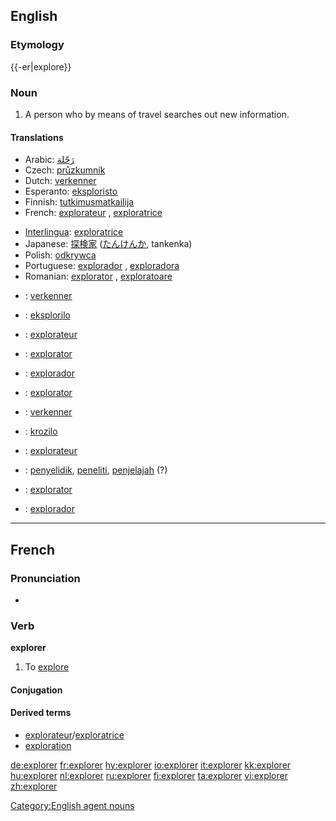 {{wikipedia|dab=explorer (disambiguation)|explorer}}
==English==

===Etymology===
{{-er|explore}}

===Noun===
{{wikipedia}}
{{en-noun}}

# A person who by means of travel searches out new information.

====Translations====
{{trans-top|a person}}
*Arabic: [[رَحّلة]]
* Czech: [[průzkumník]] {{m}}
*Dutch: [[verkenner]] {{m}}
*Esperanto: [[eksploristo]]
*Finnish: [[tutkimusmatkailija]]
*French: [[explorateur]] {{m}}, [[exploratrice]] {{f}}
{{trans-mid}}
*[[Interlingua]]: [[exploratrice]] {{f}}
*Japanese: [[探検家]] ([[たんけんか]], tankenka)
*Polish: [[odkrywca]] {{m}}
*Portuguese: [[explorador]] {{m}}, [[exploradora]] {{f}}
*Romanian: [[explorator]] {{m}}, [[exploratoare]] {{f}}
{{trans-bottom}}

{{checktrans-top}}
*{{ttbc|Dutch}}: [[verkenner]] {{m}}
*{{ttbc|Esperanto}}: [[eksplorilo]]
*{{ttbc|French}}: [[explorateur]] {{m}}
*{{ttbc|Interlingua}}: [[explorator]]
*{{ttbc|Portuguese}}: [[explorador]] {{m}}
*{{ttbc|Romanian}}: [[explorator]] {{m}}
*{{ttbc|Dutch}}: [[verkenner]] {{m}}
{{trans-mid}}
*{{ttbc|Esperanto}}: [[krozilo]]
*{{ttbc|French}}: [[explorateur]] {{m}}
*{{ttbc|Indonesian}}: [[selidik|penyelidik]], [[teliti|peneliti]], [[jelajah|penjelajah]] (?)
*{{ttbc|Interlingua}}: [[explorator]] {{m}}
*{{ttbc|Spanish}}: [[explorador]]
{{trans-bottom}}

[[Category:English agent nouns]]

----

==French==

===Pronunciation===
* {{audio|Fr-explorer.ogg|Audio}}

===Verb===
'''explorer'''

# To [[explore]]

====Conjugation====
{{fr-conj-er|explor|avoir}}

====Derived terms====
*[[explorateur]]/[[exploratrice]]
*[[exploration#French|exploration]]

[[de:explorer]]
[[fr:explorer]]
[[hy:explorer]]
[[io:explorer]]
[[it:explorer]]
[[kk:explorer]]
[[hu:explorer]]
[[nl:explorer]]
[[ru:explorer]]
[[fi:explorer]]
[[ta:explorer]]
[[vi:explorer]]
[[zh:explorer]]